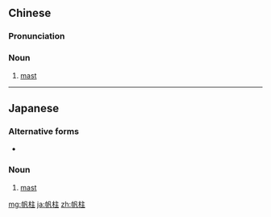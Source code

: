 ==Chinese==
{{zh-forms}}

===Pronunciation===
{{zh-pron
|m=帆zhù
|cat=n
}}

===Noun===
{{zh-noun}}

# [[mast]]

----

==Japanese==
{{ja-kanjitab|ほ|はしら|k2=ばしら|yomi=k|r=y}}

===Alternative forms===
* {{l|ja|檣}}

===Noun===
{{ja-noun|ほばしら}}

# [[mast]]

[[mg:帆柱]]
[[ja:帆柱]]
[[zh:帆柱]]